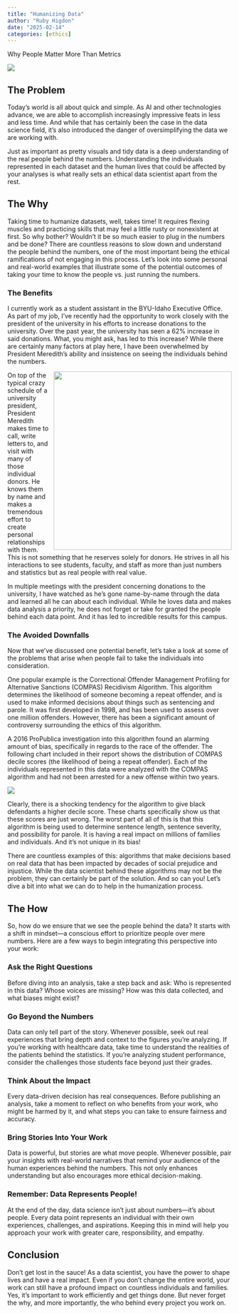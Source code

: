 ```yaml
---
title: "Humanizing Data"
author: "Ruby Higdon"
date: "2025-02-14"
categories: [ethics]
---
```


Why People Matter More Than Metrics

![](people.jpg)

## The Problem

Today's world is all about quick and simple. As AI and other technologies advance, we are able to accomplish increasingly impressive feats in less and less time. And while that has certainly been the case in the data science field, it's also introduced the danger of oversimplifying the data we are working with.

Just as important as pretty visuals and tidy data is a deep understanding of the real people behind the numbers. Understanding the individuals represented in each dataset and the human lives that could be affected by your analyses is what really sets an ethical data scientist apart from the rest.

## The Why

Taking time to humanize datasets, well, takes time! It requires flexing muscles and practicing skills that may feel a little rusty or nonexistent at first. So why bother? Wouldn't it be so much easier to plug in the numbers and be done? There are countless reasons to slow down and understand the people behind the numbers, one of the most important being the ethical ramifications of not engaging in this process. Let's look into some personal and real-world examples that illustrate some of the potential outcomes of taking your time to know the people vs. just running the numbers.

### The Benefits

I currently work as a student assistant in the BYU-Idaho Executive Office. As part of my job, I've recently had the opportunity to work closely with the president of the university in his efforts to increase donations to the university. Over the past year, the university has seen a 62% increase in said donations. What, you might ask, has led to this increase? While there are certainly many factors at play here, I have been overwhelmed by President Meredith's ability and insistence on seeing the individuals behind the numbers.

<img src="president.avif" style="float: right; margin-left: 10px; width: 400px;">

On top of the typical crazy schedule of a university president, President Meredith makes time to call, write letters to, and visit with many of those individual donors. He knows them by name and makes a tremendous effort to create personal relationships with them. This is not something that he reserves solely for donors. He strives in all his interactions to see students, faculty, and staff as more than just numbers and statistics but as real people with real value.

In multiple meetings with the president concerning donations to the university, I have watched as he's gone name-by-name through the data and learned all he can about each individual. While he loves data and makes data analysis a priority, he does not forget or take for granted the people behind each data point. And it has led to incredible results for this campus.

### The Avoided Downfalls

Now that we've discussed one potential benefit, let's take a look at some of the problems that arise when people fail to take the individuals into consideration.

One popular example is the Correctional Offender Management Profiling for Alternative Sanctions (COMPAS) Recidivism Algorithm. This algorithm determines the likelihood of someone becoming a repeat offender, and is used to make informed decisions about things such as sentencing and parole. It was first developed in 1998, and has been used to assess over one million offenders. However, there has been a significant amount of controversy surrounding the ethics of this algorithm.

A 2016 ProPublica investigation into this algorithm found an alarming amount of bias, specifically in regards to the race of the offender. The following chart included in their report shows the distribution of COMPAS decile scores (the likelihood of being a repeat offender). Each of the individuals represented in this data were analyzed with the COMPAS algorithm and had not been arrested for a new offense within two years.

![](chart.webp)

Clearly, there is a shocking tendency for the algorithm to give black defendants a higher decile score. These charts specifically show us that these scores are just wrong. The worst part of all of this is that this algorithm is being used to determine sentence length, sentence severity, and possibility for parole. It is having a real impact on millions of families and individuals. And it's not unique in its bias!

There are countless examples of this: algorithms that make decisions based on real data that has been impacted by decades of social prejudice and injustice. While the data scientist behind these algorithms may not be the problem, they can certainly be part of the solution. And so can you! Let's dive a bit into what we can do to help in the humanization process.

## The How

So, how do we ensure that we see the people behind the data? It starts with a shift in mindset—a conscious effort to prioritize people over mere numbers. Here are a few ways to begin integrating this perspective into your work:

### Ask the Right Questions
Before diving into an analysis, take a step back and ask: Who is represented in this data? Whose voices are missing? How was this data collected, and what biases might exist?

### Go Beyond the Numbers
Data can only tell part of the story. Whenever possible, seek out real experiences that bring depth and context to the figures you’re analyzing. If you're working with healthcare data, take time to understand the realities of the patients behind the statistics. If you're analyzing student performance, consider the challenges those students face beyond just their grades.

### Think About the Impact
Every data-driven decision has real consequences. Before publishing an analysis, take a moment to reflect on who benefits from your work, who might be harmed by it, and what steps you can take to ensure fairness and accuracy.

### Bring Stories Into Your Work
Data is powerful, but stories are what move people. Whenever possible, pair your insights with real-world narratives that remind your audience of the human experiences behind the numbers. This not only enhances understanding but also encourages more ethical decision-making.

### Remember: Data Represents People!
At the end of the day, data science isn’t just about numbers—it’s about people. Every data point represents an individual with their own experiences, challenges, and aspirations. Keeping this in mind will help you approach your work with greater care, responsibility, and empathy.

## Conclusion
Don't get lost in the sauce! As a data scientist, you have the power to shape lives and have a real impact. Even if you don't change the entire world, your work can still have a profound impact on countless individuals and families. Yes, it's important to work efficiently and get things done. But never forget the why, and more importantly, the who behind every project you work on.